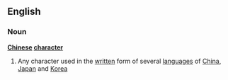 ==English==
===Noun===
{{wikipedia}}
'''[[Chinese]] [[character]]'''
#Any character used in the [[written]] form of several [[languages]] of [[China]], [[Japan]] and [[Korea]]